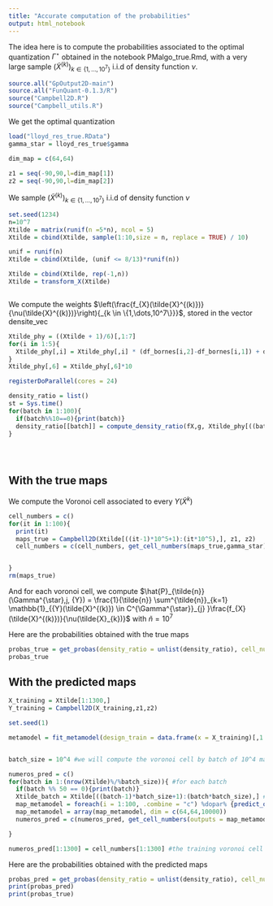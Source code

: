 ```yaml
---
title: "Accurate computation of the probabilities"
output: html_notebook
---
```


\newcommand{\Gamm}{\Gamma}
\newcommand{\biais}{\nu}
\newcommand{\yinclust}[3]{#1 \in \clust{#2}{#3}}
\newcommand{\Ytrue}{{Y}}
\newcommand{\clust}[2]{C^{#1}_{#2}}

The idea here is to compute the probabilities associated to the optimal quantization $\Gamm^{\star}$ obtained in the notebook PMalgo_true.Rmd, with a very large sample $(\tilde{X}^{(k)})_{k \in \{1,\dots,10^7\}}$ i.i.d of density function $\biais$.


```r
source.all("GpOutput2D-main")
source.all("FunQuant-0.1.3/R")
source("Campbell2D.R")
source("Campbell_utils.R")
```

We get the optimal quantization 

```r
load("lloyd_res_true.RData")
gamma_star = lloyd_res_true$gamma
```

```r
dim_map = c(64,64)

z1 = seq(-90,90,l=dim_map[1])
z2 = seq(-90,90,l=dim_map[2])

```

We sample $(\tilde{X}^{(k)})_{k \in \{1,\dots,10^7\}}$ i.i.d of density function $\biais$

```r
set.seed(1234)
n=10^7
Xtilde = matrix(runif(n =5*n), ncol = 5)
Xtilde = cbind(Xtilde, sample(1:10,size = n, replace = TRUE) / 10)

unif = runif(n) 
Xtilde = cbind(Xtilde, (unif <= 8/13)*runif(n))

Xtilde = cbind(Xtilde, rep(-1,n))
Xtilde = transform_X(Xtilde)



```

We compute the weights $\left(\frac{f_{X}(\tilde{X}^{(k)})}{\biais(\tilde{X}^{(k)})}\right){_{k \in \{1,\dots,10^7\}}}$, stored in the vector densite_vec

```r
Xtilde_phy = ((Xtilde + 1)/6)[,1:7]
for(i in 1:5){
  Xtilde_phy[,i] = Xtilde_phy[,i] * (df_bornes[i,2]-df_bornes[i,1]) + df_bornes[i,1]
}
Xtilde_phy[,6] = Xtilde_phy[,6]*10
```

```r
registerDoParallel(cores = 24)

density_ratio = list()
st = Sys.time()
for(batch in 1:100){
  if(batch%%10==0){print(batch)}
  density_ratio[[batch]] = compute_density_ratio(fX,g, Xtilde_phy[((batch-1)*10^5+1):(batch*10^5),])
}





```
## With the true maps

We compute the Voronoi cell associated to every $Y(\tilde{X}^{k})$

```r
cell_numbers = c()
for(it in 1:100){
  print(it)
  maps_true = Campbell2D(Xtilde[((it-1)*10^5+1):(it*10^5),], z1, z2)
  cell_numbers = c(cell_numbers, get_cell_numbers(maps_true,gamma_star))


}
rm(maps_true)

```

And for each voronoi cell, we compute $\hat{P}_{\tilde{n}}(\Gamm^{\star},j, \Ytrue) = \frac{1}{\tilde{n}} \sum^{\tilde{n}}_{k=1} \mathbb{1}_{\yinclust{\Ytrue(\tilde{X}^{(k)})}{\Gamm^{\star}}{j} }\frac{f_{X}(\tilde{X}^{(k)})}{\biais(\tilde{X}_{k})}$ with $\tilde{n} = 10^7$

Here are the probabilities obtained with the true maps

```r
probas_true = get_probas(density_ratio = unlist(density_ratio), cell_numbers = cell_numbers, cells = 1:5)
probas_true
```

## With the predicted maps

```r
X_training = Xtilde[1:1300,]
Y_training = Campbell2D(X_training,z1,z2)

set.seed(1)

metamodel = fit_metamodel(design_train = data.frame(x = X_training)[,1:7], outputs_train = Y_training, seed = 1, ncoeff = 2000, npc = 6,control = list(trace = 0))



```

```r

batch_size = 10^4 #we will compute the voronoi cell by batch of 10^4 maps

numeros_pred = c()
for(batch in 1:(nrow(Xtilde)%/%batch_size)){ #for each batch
  if(batch %% 50 == 0){print(batch)}
  Xtilde_batch = Xtilde[((batch-1)*batch_size+1):(batch*batch_size),] #we get the inputs of the batch
  map_metamodel = foreach(i = 1:100, .combine = "c") %dopar% {predict_outputs(metamodel_fitted = metamodel, design_test = data.frame(Xtilde_batch[((i-1)*100+1):(i*100),1:7]), type = "UK", compute = FALSE)} #we predict the maps associated to these inputs
  map_metamodel = array(map_metamodel, dim = c(64,64,10000)) 
  numeros_pred = c(numeros_pred, get_cell_numbers(outputs = map_metamodel,gamma = gamma_star)) #computed the associated voronoi cells number

}

numeros_pred[1:1300] = cell_numbers[1:1300] #the training voronoi cell number are affected to the training maps
```

Here are the probabilities obtained with the predicted maps

```r
probas_pred = get_probas(density_ratio = unlist(density_ratio), cell_numbers = numeros_pred, cells = 1:5)
print(probas_pred)
print(probas_true)
```

